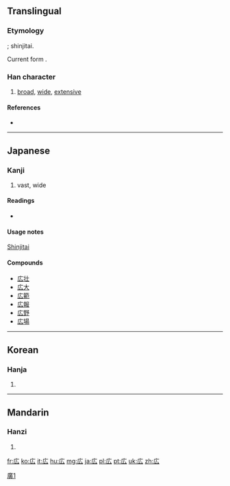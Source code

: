 {{also|廣|广}}
==Translingual==
{{ja-forms|広|[[广]]|[[廣]]}}
===Etymology===
{{Han simp|廣|f=黃|t=厶}}; shinjitai.

Current form {{Han compound|广|厶}}.

===Han character===
{{Han char|rn=53|rad=广|as=02|sn=5|four=|canj=戈戈 (II), X戈戈 (XII)|ids=⿸[[广]][[厶]]}}

# [[broad]], [[wide]], [[extensive]]

====References====
* {{Han ref|kx=0343.081|dkj=09224|dj=0652.180|hdz=20873.021|uh=5E83|ud=24195}}

----

==Japanese==

===Kanji===
{{ja-kanji|grade=2|rs=广02}}

# vast, wide

====Readings====
* {{ja-readings|on=[[こう]] (kō)|kun=[[ひろい]] (hiroi), [[ひろめる]] (hiromeru), [[ひろげる]] (hirogeru)}}

====Usage notes====
[[shinjitai|Shinjitai]]

====Compounds====
* [[広壮]]
* [[広大]]
* [[広範]]
* [[広報]]
* [[広野]]
* [[広場]]
----

==Korean==

===Hanja===
{{ko-hanja|hangeul=광|eumhun=넓을|rv=gwang|mr=kwang}}

# {{defn|lang=ko|sort=广02}}

----

==Mandarin==

===Hanzi===
{{cmn-hanzi|pin=[[guǎng]] ([[guang3]])|wg=kuang<sup>3</sup>}}

# {{defn|lang=cmn|sort=广02}}

[[Category:CJKV characters simplified differently in Japan and China|廣1]]

[[fr:広]]
[[ko:広]]
[[it:広]]
[[hu:広]]
[[mg:広]]
[[ja:広]]
[[pl:広]]
[[pt:広]]
[[uk:広]]
[[zh:広]]